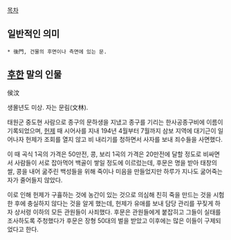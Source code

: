 [[목차]]
== 일반적인 의미 ==
 * 後門, 건물의 후면이나 측면에 있는 문.

== [[후한]] 말의 인물 ==
侯汶

생몰년도 미상. 자는 문림(文林).

태원군 중도현 사람으로 종구의 문하생을 지냈고 종구를 기리는 한사공종구비에 이름이 기록되었으며, [[헌제]] 때 시어사를 지내 194년 4월부터 7월까지 삼보 지역에 대기근이 일어나자 헌제가 조회를 열지 않고 비 내리기를 청하면서 사자를 보내 죄수들을 사면했다.

이 때 곡식 1곡의 가격은 50만전, 콩, 보리 1곡의 가격은 20만전에 달할 정도로 비싸면서 사람들이 서로 잡아먹어 백골이 쌓일 정도에 이르렀는데, 후문은 명을 받아 태창의 쌀, 콩을 내어 굶주린 백성들을 위해 죽이나 미음을 만들었지만 하루가 지나도 굶어죽는 자가 줄어들지 않았다.

이로 인해 헌제가 구휼하는 것에 농간이 있는 것으로 의심해 친히 죽을 만드는 것을 시험한 후에 충실하지 않다는 것을 알게 했는데, 헌제가 유애를 보내 담당 관리를 꾸짖게 하자 상서령 이하의 모든 관원들이 사죄했다. 후문은 관원들에게 붙잡히고 그들이 실태를 조사하도록 주청했다가 후문은 장형 50대의 벌을 받았고 이후에는 많은 이들이 구제되었다고 한다.
